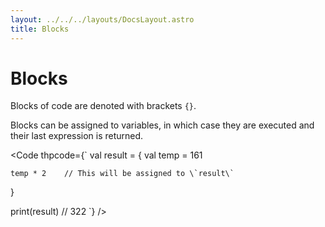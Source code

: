```yaml
---
layout: ../../../layouts/DocsLayout.astro
title: Blocks
---
```


# Blocks

Blocks of code are denoted with brackets `{}`.

Blocks can be assigned to variables, in which case
they are executed and their last expression is
returned.

<Code thpcode={`
val result = {
    val temp = 161

    temp * 2    // This will be assigned to \`result\`
}

print(result)   // 322
`} />

